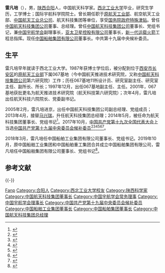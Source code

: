 '''雷凡培'''（{{bd|1963年|5月||catIdx=Lei雷}}），男，[[陕西|陕西]][[合阳|合阳]]人，中国航天科学家。[[西北工业大学|西北工业大学]]毕业，研究生学历，工学博士；国际宇航科学院院士。曾长期任职于[[中华人民共和国航天工业部|原航天工业部]]、航空航天工业部、[[中国航天工业总公司|中国航天工业总公司]]、航天科技集团等单位，享受[[国务院政府特殊津贴|国务院政府特殊津贴]]。曾任[[中国航天科技集团公司|中国航天科技集团公司]]董事、总经理。曾任[[中国航天科技集团公司|中国航天科技集团公司]]董事长、党组书记，兼[[中国宇航学会|中国宇航学会]]副理事长，[[亚太卫星控股有限公司|亚太卫星控股有限公司]]董事长，[[长征系列运载火箭|新一代运载火箭]]工程总指挥。现任[[中国船舶集团有限公司|中国船舶集团有限公司]]董事长。中共第十九届中央候补委员。

== 生平 ==
雷凡培早年就读于西北工业大学。1987年获博士学位后，被分配到位于[[西安市|西安市]][[长安区_(西安市)|长安区]]的[[中华人民共和国航天工业部|原航天工业部]]下属067基地（今中国航天推进技术研究院，又称[[中国航天科技集团公司|中国航天科技集团公司]]第六研究院）工作；历任067基地11所设计员、研究室副主任、研究室主任、副所长、所长；1997年12月，出任067基地副主任、主任。2001年，067基地获批更名为航天推进技术研究院（航天科技第六研究院）；次年4月，雷凡培出任航天科技六院院长、党委副书记。

2005年2月，雷凡培进京，出任中国航天科技集团公司副总经理、党组成员；2013年4月，接替[[马兴瑞|马兴瑞]]，升任航天科技集团总经理；2014年5月，被任命为航天科技集团董事长、党组书记<ref>{{Cite web|title=雷凡培任中国航天董事长|url=http://www.ce.cn/cysc/newmain/pplm/qyrw/201405/21/t20140521_2849955.shtml|accessdate=|work=|archive-date=2019-05-03|archive-url=https://web.archive.org/web/20190503004536/http://www.ce.cn/cysc/newmain/pplm/qyrw/201405/21/t20140521_2849955.shtml|dead-url=no}}</ref>。2017年10月，[[中国共产党第十九次全国代表大会|中国共产党第十九次全国代表大会]]上当选[[中国共产党第十九届中央委员会候补委员列表|中国共产党第十九届中央委员会候补委员]]<ref>{{cite news |title=中国共产党第十九届中央委员会候补委员名单（172名） |url=https://news.gmw.cn/2017-10/25/content_26593954.htm |accessdate=2021-08-18 |work=光明日报 |agency=光明网 |archive-date=2021-08-18 |archive-url=https://web.archive.org/web/20210818074600/https://news.gmw.cn/2017-10/25/content_26593954.htm |dead-url=no }}</ref><ref>{{cite news |title=十九届中央委员、候补委员、中央纪委委员名单 |url=http://news.cri.cn/20171024/f3e85cce-38bb-818d-ce36-bd4c66d0d4c6.html |accessdate=2021-08-18 |work=国际在线 |agency=国际在线 |archive-date=2021-08-18 |archive-url=https://web.archive.org/web/20210818074542/http://news.cri.cn/20171024/f3e85cce-38bb-818d-ce36-bd4c66d0d4c6.html |dead-url=no }}</ref><ref>{{cite news |title=十九大受权发布：中国共产党第十九届中央委员会候补委员名单 |url=http://www.xinhuanet.com//politics/19cpcnc/2017-10/24/c_1121848883.htm |accessdate=2021-08-18 |work=新华网 |agency=新华网 |archive-date=2018-12-09 |archive-url=https://web.archive.org/web/20181209124324/http://www.xinhuanet.com//politics/19cpcnc/2017-10/24/c_1121848883.htm |dead-url=no }}</ref><ref>{{cite news |title=中国共产党第十九届中央委员会候补委员名单 |url=http://guoqing.china.com.cn/zy/2018-03/01/content_50628437.htm |accessdate=2021-08-18 |work=中国网 |agency=中国网 |archive-date=2021-08-18 |archive-url=https://web.archive.org/web/20210818074045/http://guoqing.china.com.cn/zy/2018-03/01/content_50628437.htm |dead-url=no }}</ref><ref>{{cite news |title=中国共产党第十九届中央委员会候补委员名单 |url=http://www.gov.cn/guoqing/2017-10/24/content_5432328.htm |accessdate=2021-08-18 |work=中国政府网 |agency=中国政府网 |archive-date=2020-08-05 |archive-url=https://web.archive.org/web/20200805131505/http://www.gov.cn/guoqing/2017-10/24/content_5432328.htm |dead-url=no }}</ref><ref>{{cite news |title=中国共产党第十九届中央委员会候补委员名单 |url=https://china.huanqiu.com/article/9CaKrnK5yXI |accessdate=2021-08-18 |work=环球网 |agency=环球网 |archive-date=2021-08-18 |archive-url=https://web.archive.org/web/20210818074045/https://china.huanqiu.com/article/9CaKrnK5yXI |dead-url=no }}</ref>。

2018年3月，雷凡培任中国船舶工业集团有限公司董事长、党组书记。2019年10月，原中国船舶工业集团和中国船舶重工集团合并成立中国船舶集团有限公司，雷凡培任中国船舶集团有限公司董事长、党组书记<ref>{{Cite web|title=雷凡培任中国船舶集团有限公司董事长、党组书记|url=http://renshi.people.com.cn/n1/2019/1127/c139617-31476268.html|accessdate=|work=|archive-date=2019-12-06|archive-url=https://web.archive.org/web/20191206061853/http://renshi.people.com.cn/n1/2019/1127/c139617-31476268.html|dead-url=no}}</ref>。

== 参考文献 ==
{{reflist}}

{{-}}
{{start box}}
{{s-bus}}
{{s-new}}
{{s-title|[[中国船舶集团|中国船舶集团]]董事长|2019年10月－}}
{{s-inc}}
{{s-before|[[董强_(1958年)|董强]]}}
{{s-title|[[中国船舶工业集团|中国船舶工业集团]]董事长|2018年3月－2019年10月}}
{{s-after|职务撤销}}
{{s-before|[[许达哲|许达哲]]}}
{{s-title|[[中国航天科技集团公司|中国航天科技集团公司]]董事长|2014年5月－2018年3月}}
{{s-after|[[吴燕生|吴燕生]]}}
{{s-before|[[马兴瑞|马兴瑞]]}}
{{s-title|[[中国航天科技集团公司|中国航天科技集团公司]]总经理|2013年4月－2014年5月}}
{{s-after|[[吴燕生|吴燕生]]}}
{{end box}}

{{Navboxes
| title  = 雷凡培在[[中国宇航学会|中国宇航学会]]的职务
| list1  =
{{中国宇航学会第五届理事会}}
{{中国宇航学会第六届理事会}}
{{中国宇航学会第七届理事会}}
}}

{{Authority control}}

{{DEFAULTSORT:Lei雷}}
[[Category:雷姓|Fanp]]
[[Category:合阳人|Category:合阳人]]
[[Category:西北工业大学校友|Category:西北工业大学校友]]
[[Category:陕西科学家|Category:陕西科学家]]
[[Category:中国航天科技集团董事长|Category:中国航天科技集团董事长]]
[[Category:中国宇航学会常务理事|Category:中国宇航学会常务理事]]
[[Category:中国宇航学会理事长|Category:中国宇航学会理事长]]
[[Category:中国共产党第十九届中央委员会候补委员|Category:中国共产党第十九届中央委员会候补委员]]
[[Category:中国船舶工业集团董事长|Category:中国船舶工业集团董事长]]
[[Category:中国船舶集团董事长|Category:中国船舶集团董事长]]
[[Category:中国航天科技集团总经理|Category:中国航天科技集团总经理]]